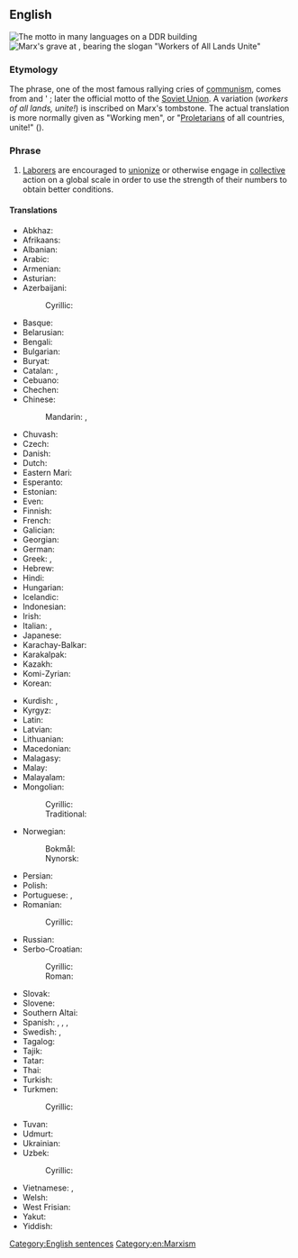 ==English==
{{wikipedia|Workers of the world, unite!}}
[[Image:Proletаrier aller Länder, vereinigt euch!" in Chemnitz... 7d origWI.jpg|thumb|The motto in many languages on a DDR building]]
[[Image:KarlMarx_Tomb.JPG|thumb|Marx's grave at {{w|Highgate Cemetery}}, bearing the slogan "Workers of All Lands Unite"]]

===Etymology===
The phrase, one of the most famous rallying cries of [[communism]], comes from {{w|Karl Marx}} and {{w|Friedrich Engels}}' ''{{w|The Communist Manifesto}}''; later the official motto of the [[Soviet Union]]. A variation (''workers of all lands, unite!'') is inscribed on Marx's tombstone. The actual translation is more normally given as "Working men", or "[[proletarian|Proletarian]]s of all countries, unite!" (''{{lang|de|Proletarier aller Länder, vereinigt euch!}}'').

===Phrase===
{{head|en|phrase|head=[[worker]]s [[of]] [[the]] [[world]], [[unite]]!}}

# [[laborer|Laborer]]s are encouraged to [[unionize]] or otherwise engage in [[collective]] action on a global scale in order to use the strength of their numbers to obtain better conditions.

====Translations====
{{trans-top|workers of the world, unite}}
* Abkhaz: {{t|ab|апролетарцәа атәылақуа ӡегьы рҿы иҟоу, шәҽеидышәкыл!}}
* Afrikaans: {{t|af|werknemers van die wêreld, verenig!}}
* Albanian: {{t|sq|proletarë të të gjitha vendeve, bashkohuni!}}
* Arabic: {{t|ar|يَا عُمَّال العَالَم اِتَّحِدُوا!}}
* Armenian: {{t|hy|պրոլետարներ բոլոր երկրների, միացե՛ք}}
* Asturian: {{t|ast|trabayadores de tolos países, xuníivos}}
* Azerbaijani: {{t|az|bütün ölkələrin proletarları, birləşin!}}
*: Cyrillic: {{t|az|бүтүн өлкәләрин пролетарлары, бирләшин!}}
* Basque: {{t|eu|herrialde guztietako proletarioak, elkar zaitezte!}}
* Belarusian: {{t|be|пралета́рыі ўсіх краі́н, ядна́йцеся!}}
* Bengali: {{t|bn|দুনিয়ার মজদুর এক হও!|tr=duniẏār majadur eka haō!}}
* Bulgarian: {{t|bg|пролета́рии от вси́чки стра́ни, съединя́вайте се!}}
* Buryat: {{t|bua|бүхы оронуудай пролетаринар, нэгэдэгты!}}
* Catalan: {{t|ca|proletaris de tots els països, uniu-vos!}}, {{t|ca|proletaris de tot el món, uniu-vos!}}
* Cebuano: {{t|ceb|mga trabahador sa mundo, paghiusa!}}
* Chechen: {{t|ce|массо а мехкийн пролетареш, цхьанакхета|alt=массо а мехкийн пролетареш, цхьанакхета!}}
* Chinese:
*: Mandarin: {{t+|cmn|全世界無產者聯合起來|alt=全世界無產者聯合起來！|sc=Hani}}, {{t+|cmn|全世界无产者联合起来|alt=全世界无产者联合起来！|tr=quánshìjiè wúchǎnzhě liánhé qǐlái!|sc=Hani}}
* Chuvash: {{t|cv|пӗтӗм тӗнчери пролетарисем, пӗрлешӗр!}}
* Czech: {{t|cs|proletáři všech zemí, spojte se!}}
* Danish: {{t|da|proletarer i alle lande, foren jer!}}
* Dutch: {{t|nl|proletariërs aller landen, verenigt U!}}
* Eastern Mari: {{t|chm|чыла элласе пролетарий-влак ушныза!}}
* Esperanto: {{t|eo|proletoj de ĉiuj landoj, unuiĝu!}}
* Estonian: {{t|et|kõigi maade proletaarlased, ühinege!}}
* Even: {{t|eve|Дегрил геладук нунминдук ивалдалла!}}
* Finnish: {{t|fi|kaikkien maiden proletaarit, liittykää yhteen!}}
* French: {{t|fr|prolétaires de tous les pays, unissez-vous!}}
* Galician: {{t|gl|traballadores do mundo, unídevos!}}
* Georgian: {{t|ka|პროლეტარებო ყველა ქვეყნისა, შეერთდით!}}
* German: {{t|de|Proletarier aller Länder, vereinigt euch!}}
* Greek: {{t|el|προλετάριοι όλου του κόσμου, ενωθείτε!}}, {{t|el|προλετάριοι όλων των χωρών, ενωθείτε!}}
* Hebrew: {{t|he|פועלי כל העולם התאחדו|tr=poaley kol ha-olam, hit'akhadu!}}
* Hindi: {{t|hi|विश्व के कार्यकर्ताओं एकजुट हो जाओ|tr=viśva ke kāryakartāõ ekajuṭ ho jāo!|alt=विश्व के कार्यकर्ताओं एकजुट हो जाओ!}}
* Hungarian: {{t|hu|világ proletárjai, egyesüljetek!}}
* Icelandic: {{t|is|öreigar allra landa, sameinist!}}
* Indonesian: {{t|id|kaum buruh sedunia, bersatulah!}}
* Irish: {{t|ga|a oibrithe an domhain, aontaigí!}}
* Italian: {{t|it|lavoratori di tutto il mondo, unitevi!}}, {{t|it|proletari di tutti i paesi, unitevi!}}
* Japanese: {{t|ja|万国の労働者よ、団結せよ！|tr=bankoku no rōdōsha yo, danketsu seyo!}}
* Karachay-Balkar: {{t|krc|бютеу дунияны пролетарлары, бирлешигиз}}
* Karakalpak: {{t|kaa|барлык еллердин пролетарлары, бирлесиниз!}}
* Kazakh: {{t|kk|барлық елдердің пролетарлары, бірігіңдер!}}
* Komi-Zyrian: {{t|kpv|став мувывса пролетарийяс, отувтчой!}}
* Korean: {{t|ko|만국의 노동자여, 단결하라!}}
{{trans-mid}}
* Kurdish: {{t|ku|karkerên cîhanê hevgirin!}}, {{t|ku|کرێکارانی دنیا یه‌کگرن|tr=kirêkaranî dinya yekgirin!}}
* Kyrgyz: {{t|ky|бардык өлкөлордүн пролетарлары, бириккиле!}}
* Latin: {{t|la|Proletarii omnibus terrarum, sociate!}}
* Latvian: {{t|lv|visu zemju proletārieši, savienojieties!}}
* Lithuanian: {{t|lt|visų šalių proletarai, vienykitės!}}
* Macedonian: {{t|mk|пролете́ри од си́те зе́мји, обеди́нете се!}}
* Malagasy: {{t|mg|mpiasa eran'izao tontolo izao, mampiray!}}
* Malay: {{t|ms|kaum buruh semua negeri, bersatulah!}}
* Malayalam: {{t|ml|സര്‍വ രാജ്യ തൊഴിലാളികളെ സംഘടിക്കുവിന്‍}}
* Mongolian:
*: Cyrillic: {{t|mn|орон бүрийн пролетари нар нэгдэгтүн!}}
*: Traditional: {{t|mn|ᠢᠷᠣᠨ ᠪᠦᠷᠢᠢᠨ ᠫᠷᠣᠯᠶᠡᠳᠠᠢ ᠨᠠᠯ ᠨᠡᠭᠳᠡᠭᠳᠦᠨ}}
* Norwegian:
*: Bokmål: {{t|nb|arbeidere i alle land, foren dere!}}
*: Nynorsk: {{t|nn|arbeidarar i alle land, samein dykk!}}
* Persian: {{t|fa|کارگران جهان متحد شوید|tr=kârgarân-e jahân mottahed šavid}}
* Polish: {{t|pl|proletariusze wszystkich krajów, łączcie się!}}
* Portuguese: {{t|pt|trabalhadores do mundo, uni-vos!}}, {{t|pt|proletários de todos os países, uni-vos!}}
* Romanian: {{t|ro|proletari din toate țările, uniți-vă!}}
*: Cyrillic: {{t|ro|пролетарь дин тоате цэриле, уници-вэ!}}
* Russian: {{t+|ru|пролета́рии всех стран, соединя́йтесь!}}
* Serbo-Croatian:
*: Cyrillic: {{t|sh|пролетери свих земаља, уједините се}}
*: Roman: {{t|sh|proleteri svih zemalja, ujedinite se}}
* Slovak: {{t|sk|proletári všetkých krajín, spojte sa!}}
* Slovene: {{t|sl|proletarci vseh dežel, združite se!}}
* Southern Altai: {{t|alt|бардык ӧлкӧлордӱн пролетарлары, бириккиле!|tr=bardík ölkölordün proletarlarí Biriqqile!}}
* Spanish: {{qualifier|Spain}} {{t|es|trabajadores del mundo, uníos|alt=¡trabajadores del mundo, uníos!}}, {{qualifier|Spain}} {{t|es|proletarios de todos los países, uníos|alt=¡proletarios de todos los países, uníos!}}, {{qualifier|Latin America}} {{t|es|trabajadores del mundo, únanse|alt=¡trabajadores del mundo, únanse!}}, {{qualifier|Latin America}} {{t|es|proletarios del mundo, uníos|alt=¡proletarios del mundo, uníos!}}
* Swedish: {{t|sv|proletärer i alla länder, förena er}}, {{t|sv|proletärer i alla länder, förena eder!}}
* Tagalog: {{t|tl|mga manggagawa ng daigdig, magkaisa!}}
* Tajik: {{t|tg|пролетарҳои ҳамаи мамлакатҳо, як шавед!}}
* Tatar: {{t|tt|барлык илләрнең пролетарийлары, берләшегез!}}
* Thai: {{t|th|ชนชั้นกรรมาชีพทั่วโลก จงสามัคคีกัน|tr=chon chán gammaachêep tûa lôhk, jong săa-mák-kee gan!|alt=ชนชั้นกรรมาชีพทั่วโลก จงสามัคคีกัน!}}
* Turkish: {{t|tr|bütün ülkelerin işçileri, birleşin!}}
* Turkmen: {{t|tk|ähli ýurtlaryň proletarlary, birleşiň!}}
*: Cyrillic: {{t|tk|әхли юртларың пролетарлары, бирлешиң!}}
* Tuvan: {{t|tyv|бүгү чурттарның пролетарийлери, каттыжыңар!}}
* Udmurt: {{t|udm|вань странаосысь пролетарийёс, огазеяське!}}
* Ukrainian: {{t|uk|пролета́рі всіх краї́н, єдна́йтеся}}
* Uzbek: {{t|uz|butun dunyo proletarlari, birlashingiz!}}
*: Cyrillic: {{t|uz|бутун дунё пролетарлари, бирлашингиз!}}
* Vietnamese: {{t|vi|vô sản toàn thế giới, liên hiệp lại!}}, {{t|vi|vô sản các nước, đoàn kết lại!}}
* Welsh: {{t|cy|gweithwyr y byd, unwch!}}
* West Frisian: {{t|fy|arbeiders fan alle lannen, ferien!}}
* Yakut: {{t|sah|бары дойдулар пролетарийдара, холбоһуҥ!}}
* Yiddish: {{t|yi|פּראָלעטאריער פֿון אלע לענדער, פֿאַראייניקט זיך|alt=!פּראָלעטאריער פֿון אלע לענדער, פֿאַראייניקט זיך|tr=proletarier fun ale lender, fareynikt zikh!}}
{{trans-bottom}}

[[Category:English sentences]]
[[Category:en:Marxism]]